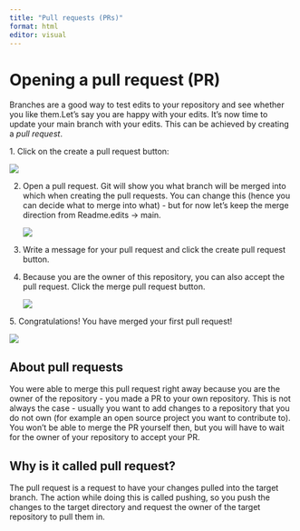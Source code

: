 ```yaml
---
title: "Pull requests (PRs)"
format: html
editor: visual
---
```


# Opening a pull request (PR)

Branches are a good way to test edits to your repository and see whether you like them.Let's say you are happy with your edits. It's now time to update your main branch with your edits. This can be achieved by creating a *pull request*.

1\. Click on the create a pull request button:

![](img/Recent-edits2.png)

2.  Open a pull request. Git will show you what branch will be merged into which when creating the pull requests. You can change this (hence you can decide what to merge into what) - but for now let's keep the merge direction from Readme.edits -\> main.

    ![](img/ScreenShot%20Tool%20-20230710231644.png)

3.  Write a message for your pull request and click the create pull request button.

4.  Because you are the owner of this repository, you can also accept the pull request. Click the merge pull request button.

    ![](img/ScreenShot%20Tool%20-20230710232025.png)

5\. Congratulations! You have merged your first pull request!

![](img/ScreenShot%20Tool%20-20230710232100.png)

## About pull requests

You were able to merge this pull request right away because you are the owner of the repository - you made a PR to your own repository. This is not always the case - usually you want to add changes to a repository that you do not own (for example an open source project you want to contribute to). You won't be able to merge the PR yourself then, but you will have to wait for the owner of your repository to accept your PR.

## Why is it called pull request?

The pull request is a request to have your changes pulled into the target branch. The action while doing this is called pushing, so you push the changes to the target directory and request the owner of the target repository to pull them in.
